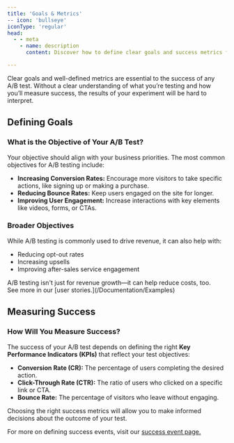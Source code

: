 ```yaml
---
title: 'Goals & Metrics'
-- icon: 'bullseye'
iconType: 'regular'
head:
  - - meta
    - name: description
      content: Discover how to define clear goals and success metrics for your A/B tests, and measure results accurately.

---
```


Clear goals and well-defined metrics are essential to the success of any A/B test. Without a clear understanding of what you’re testing and how you’ll measure success, the results of your experiment will be hard to interpret.

## Defining Goals

### What is the Objective of Your A/B Test?
Your objective should align with your business priorities. The most common objectives for A/B testing include:
- **Increasing Conversion Rates:** Encourage more visitors to take specific actions, like signing up or making a purchase.
- **Reducing Bounce Rates:** Keep users engaged on the site for longer.
- **Improving User Engagement:** Increase interactions with key elements like videos, forms, or CTAs.

### Broader Objectives
While A/B testing is commonly used to drive revenue, it can also help with:
- Reducing opt-out rates
- Increasing upsells
- Improving after-sales service engagement

<Tip>
    A/B testing isn't just for revenue growth—it can help reduce costs, too. <br/>
    See more in our [user stories.](/Documentation/Examples)
</Tip>

## Measuring Success

### How Will You Measure Success?
The success of your A/B test depends on defining the right **Key Performance Indicators (KPIs)** that reflect your test objectives:
- **Conversion Rate (CR):** The percentage of users completing the desired action.
- **Click-Through Rate (CTR):** The ratio of users who clicked on a specific link or CTA.
- **Bounce Rate:** The percentage of visitors who leave without engaging.

Choosing the right success metrics will allow you to make informed decisions about the outcome of your test.

For more on defining success events, visit our [success event page.](/how-to/success-event)